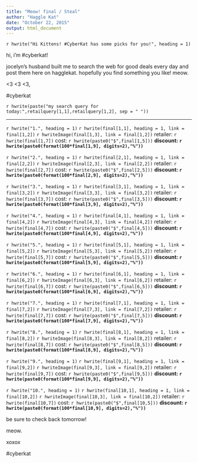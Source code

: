 ```yaml
---
title: "Meow! final / Steal"
author: "Haggle Kat"
date: "October 22, 2015"
output: html_document
---
```


`r hwrite("Hi Kittens! #CyberKat has some picks for you!", heading = 1)`

hi, i'm #cyberkat!

jocelyn's husband built me to search the web for good deals every day and post them here on hagglekat. hopefully you find something you like! meow.

<3 <3 <3,

#cyberkat

 `r hwrite(paste("my search query for today:",retailquery[1,1],retailquery[1,2], sep = " "))`
 
***
`r hwrite("1.", heading = 1)`
`r hwrite(final[1,1], heading = 1, link = final[1,2])`
`r hwriteImage(final[1,3], link = final[1,2])`
retailer: `r hwrite(final[1,7])`
cost: `r hwrite(paste0("$",final[1,5]))`
**discount: `r hwrite(paste0(format(100*final[1,9], digits=2),"%"))`**

`r hwrite("2.", heading = 1)`
`r hwrite(final[2,1], heading = 1, link = final[2,2])`
`r hwriteImage(final[2,3], link = final[2,2])`
retailer: `r hwrite(final[2,7])`
cost: `r hwrite(paste0("$",final[2,5]))`
**discount: `r hwrite(paste0(format(100*final[2,9], digits=2),"%"))`**

`r hwrite("3.", heading = 1)`
`r hwrite(final[3,1], heading = 1, link = final[3,2])`
`r hwriteImage(final[3,3], link = final[3,2])`
retailer: `r hwrite(final[3,7])`
cost: `r hwrite(paste0("$",final[3,5]))`
**discount: `r hwrite(paste0(format(100*final[3,9], digits=2),"%"))`**

`r hwrite("4.", heading = 1)`
`r hwrite(final[4,1], heading = 1, link = final[4,2])`
`r hwriteImage(final[4,3], link = final[4,2])`
retailer: `r hwrite(final[4,7])`
cost: `r hwrite(paste0("$",final[4,5]))`
**discount: `r hwrite(paste0(format(100*final[4,9], digits=2),"%"))`**

`r hwrite("5.", heading = 1)`
`r hwrite(final[5,1], heading = 1, link = final[5,2])`
`r hwriteImage(final[5,3], link = final[5,2])`
retailer: `r hwrite(final[5,7])`
cost: `r hwrite(paste0("$",final[5,5]))`
**discount: `r hwrite(paste0(format(100*final[5,9], digits=2),"%"))`**

`r hwrite("6.", heading = 1)`
`r hwrite(final[6,1], heading = 1, link = final[6,2])`
`r hwriteImage(final[6,3], link = final[6,2])`
retailer: `r hwrite(final[6,7])`
cost: `r hwrite(paste0("$",final[6,5]))`
**discount: `r hwrite(paste0(format(100*final[6,9], digits=2),"%"))`**

`r hwrite("7.", heading = 1)`
`r hwrite(final[7,1], heading = 1, link = final[7,2])`
`r hwriteImage(final[7,3], link = final[7,2])`
retailer: `r hwrite(final[7,7])`
cost: `r hwrite(paste0("$",final[7,5]))`
**discount: `r hwrite(paste0(format(100*final[7,9], digits=2),"%"))`**

`r hwrite("8.", heading = 1)`
`r hwrite(final[8,1], heading = 1, link = final[8,2])`
`r hwriteImage(final[8,3], link = final[8,2])`
retailer: `r hwrite(final[8,7])`
cost: `r hwrite(paste0("$",final[8,5]))`
**discount: `r hwrite(paste0(format(100*final[8,9], digits=2),"%"))`**

`r hwrite("9.", heading = 1)`
`r hwrite(final[9,1], heading = 1, link = final[9,2])`
`r hwriteImage(final[9,3], link = final[9,2])`
retailer: `r hwrite(final[9,7])`
cost: `r hwrite(paste0("$",final[9,5]))`
**discount: `r hwrite(paste0(format(100*final[9,9], digits=2),"%"))`**

`r hwrite("10.", heading = 1)`
`r hwrite(final[10,1], heading = 1, link = final[10,2])`
`r hwriteImage(final[10,3], link = final[10,2])`
retailer: `r hwrite(final[10,7])`
cost: `r hwrite(paste0("$",final[10,5]))`
**discount: `r hwrite(paste0(format(100*final[10,9], digits=2),"%"))`**


be sure to check back tomorrow!

meow.

xoxox

#cyberkat
